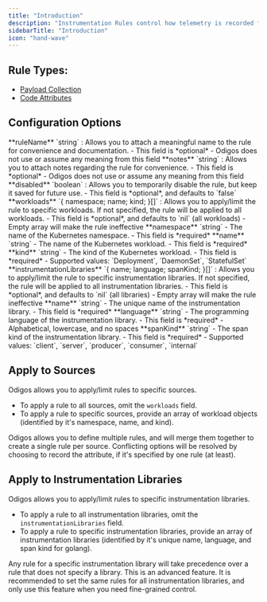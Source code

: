 ```yaml
---
title: "Introduction"
description: "Instrumentation Rules control how telemetry is recorded from your application. A rule can be applied to a set of Kubernetes workloads and instrumentation libraries."
sidebarTitle: "Introduction"
icon: "hand-wave"
---
```


## Rule Types:

- [Payload Collection](/pipeline/rules/payloadcollection)
- [Code Attributes](/pipeline/rules/codeattributes)

## Configuration Options

<AccordionGroup>
  <Accordion title="ruleName">
    **ruleName** `string` : Allows you to attach a meaningful name to the rule for convenience and documentation.
      - This field is *optional*
      - <Icon icon="triangle-exclamation" iconType="solid" color="yellow" /> Odigos does not use or assume any meaning from this field
  </Accordion>
  <Accordion title="notes">
    **notes** `string` : Allows you to attach notes regarding the rule for convenience.
      - This field is *optional*
      - <Icon icon="triangle-exclamation" iconType="solid" color="yellow" /> Odigos does not use or assume any meaning from this field
  </Accordion>
  <Accordion title="disabled">
    **disabled** `boolean` : Allows you to temporarily disable the rule, but keep it saved for future use.
      - This field is *optional*, and defaults to `false`
  </Accordion>
  <Accordion title="workloads">
    **workloads** `{ namespace; name; kind; }[]` : Allows you to apply/limit the rule to specific workloads. If not specified, the rule will be applied to all workloads.
      - This field is *optional*, and defaults to `nil` (all workloads)
      - <Icon icon="triangle-exclamation" iconType="solid" color="red" /> Empty array will make the rule ineffective
    <AccordionGroup>
      <Accordion title="namespace">
        **namespace** `string` - The name of the Kubernetes namespace.
          - This field is *required*
      </Accordion>
      <Accordion title="name">
        **name** `string` - The name of the Kubernetes workload.
          - This field is *required*
      </Accordion>
      <Accordion title="kind">
        **kind** `string` - The kind of the Kubernetes workload.
          - This field is *required*
          - Supported values: `Deployment`, `DaemonSet`, `StatefulSet`
      </Accordion>
    </AccordionGroup>
  </Accordion>
  <Accordion title="instrumentationLibraries">
    **instrumentationLibraries** `{ name; language; spanKind; }[]` : Allows you to apply/limit the rule to specific instrumentation libraries. If not specified, the rule will be applied to all instrumentation libraries.
    - This field is *optional*, and defaults to `nil` (all libraries)
    - <Icon icon="triangle-exclamation" iconType="solid" color="red" /> Empty array will make the rule ineffective
    <AccordionGroup>
      <Accordion title="name">
        **name** `string` - The unique name of the instrumentation library.
          - This field is *required*
      </Accordion>
      <Accordion title="language">
        **language** `string` - The programming language of the instrumentation library.
          - This field is *required*
          - Alphabetical, lowercase, and no spaces
      </Accordion>
      <Accordion title="spanKind">
        **spanKind** `string` - The span kind of the instrumentation library.
          - This field is *required*
          - Supported values: `client`, `server`, `producer`, `consumer`, `internal`
      </Accordion>
    </AccordionGroup>
  </Accordion>
</AccordionGroup>

## Apply to Sources

Odigos allows you to apply/limit rules to specific sources.

- To apply a rule to all sources, omit the `workloads` field.
- To apply a rule to specific sources, provide an array of workload objects (identified by it's namespace, name, and kind).

<Info>
  Odigos allows you to define multiple rules, and will merge them together to create a single rule per source. Conflicting options will be resolved by choosing to record the attribute, if it's specified by one rule (at least).
</Info>

## Apply to Instrumentation Libraries

Odigos allows you to apply/limit rules to specific instrumentation libraries.

- To apply a rule to all instrumentation libraries, omit the `instrumentationLibraries` field.
- To apply a rule to specific instrumentation libraries, provide an array of instrumentation libraries (identified by it's unique name, language, and span kind for golang).

<Info>
  Any rule for a specific instrumentation library will take precedence over a rule that does not specify a library.
</Info>
<Tip>
  This is an advanced feature. It is recommended to set the same rules for all instrumentation libraries, and only use this feature when you need fine-grained control.
</Tip>
